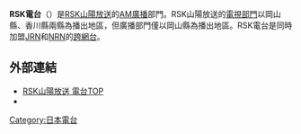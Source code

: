 '''RSK電台'''（{{lang-ja|RSKラジオ、アールエスケーラジオ}}）是[[RSK山陽放送|RSK山陽放送]]的[[中波廣播|AM廣播]]部門。RSK山陽放送的[[RSK電視台|電視部門]]以岡山縣、香川縣兩縣為播出地區，但廣播部門僅以岡山縣為播出地區。RSK電台是同時加盟[[JRN|JRN]]和[[NRN|NRN]]的[[跨網台|跨網台]]。
== 外部連結 ==
* [https://www.rsk.co.jp/radio/ RSK山陽放送 電台TOP] {{Wayback|url=https://www.rsk.co.jp/radio/ |date=20220422051509 }}
* {{Twitter|radio_rsk|RSKラジオ}}
{{JRN}}
{{NRN}}
[[Category:日本電台|Category:日本電台]]